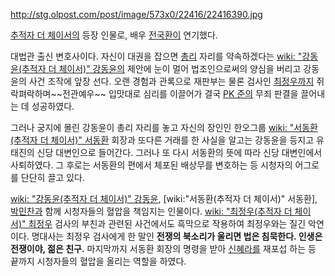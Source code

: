 http://stg.olpost.com/post/image/573x0/22416/22416390.jpg

[[추적자 더 체이서]]의 등장 인물로, 배우 [[전국환]]이 연기했다.

대법관 출신 변호사이다. 자신이 대권을 잡으면 [[총리]] 자리를 약속하겠다는 [[wiki: "강동윤(추적자 더 체이서)" 강동윤]]의 제안에 눈이 멀어 법조인으로써의 양심을 버리고 강동윤의 사건 조작에 앞장 선다. 오랜 경험과 관록으로 재판부는 물론 검사인 [[최정우]]까지 쥐락펴락하며~~전관예우~~ 입맛대로 심리를 이끌어가 결국 [[PK 준]]의 무죄 판결을 끌어내는 데 성공하였다. 

그러나 궁지에 몰린 강동윤이 총리 자리를 놓고 자신의 장인인 한오그룹 [[wiki: "서동환(추적자 더 체이서)" 서동환]] 회장과 또다른 거래를 한 사실을 알고는 강동윤을 등지고 유태진의 신당 대변인으로 들어간다. 그러나 또 다시 서동환의 뜻에 따라 신당 대변인에서 사퇴하였다. 그 후로는 서동환의 편에서 체포된 배상무를 변호하는 등 시청자의 어그로를 단단히 끌고 있다.

[[wiki: "강동윤(추적자 더 체이서)" 강동윤]], [wiki:"서동환(추적자 더 체이서)" 서동환], [[박민찬]]과 함께 시청자들의 혈압을 책임지는 인물이다. [[wiki: "최정우(추적자 더 체이서)" 최정우]] 검사의 부친과 관련된 사건에서도 흑막으로 작용하여 최정우와는 질긴 악연이다. 명대사는 최정우 검사에게 한 말인 '''전쟁의 북소리가 울리면 법은 침묵한다. 인생은 전쟁이야, 젊은 친구.''' 마지막까지 서동환 회장의 명령을 받아 [[신혜라]]를 재포섭 하는 등 끝까지 시청자들의 혈압을 올리는 역할을 하였다.
